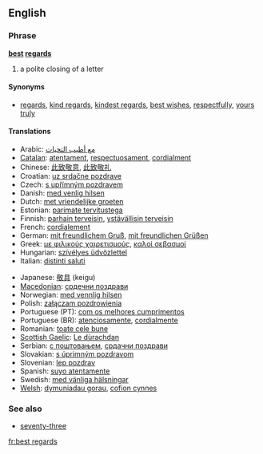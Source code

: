 ==English==

===Phrase===
'''[[best]] [[regards]]'''

# a polite closing of a letter

====Synonyms====
*[[regards]], [[kind regards]], [[kindest regards]], [[best wishes]], [[respectfully]], [[yours truly]]

====Translations====
{{top}}
*Arabic: [[مع أطيب التحيات]]
*[[Catalan]]: [[atentament]], [[respectuosament]], [[cordialment]]
*Chinese: [[此致敬意]], [[此致敬礼]]
*Croatian: [[uz srdačne pozdrave]]
*Czech: [[s upřímným pozdravem]]
*Danish: [[med venlig hilsen]]
*Dutch: [[met vriendelijke groeten]]
*Estonian: [[parimate tervitustega]]
*Finnish: [[parhain terveisin]], [[ystävällisin terveisin]]
*French: [[cordialement]]
*German: [[mit freundlichem Gruß]], [[mit freundlichen Grüßen]]
*Greek: [[με φιλικούς χαιρετισμούς]], [[καλοί σεβασμοί]]
*Hungarian: [[szívélyes üdvözlettel]]
*Italian: [[distinti saluti]]
{{mid}}
*Japanese: [[敬具]] (keigu)
*[[Macedonian]]: [[срдечни поздрави]]
*Norwegian: [[med vennlig hilsen]]
*Polish: [[załączam pozdrowienia]]
*Portuguese (PT): [[com os melhores cumprimentos]]
*Portuguese (BR): [[atenciosamente]], [[cordialmente]]
*Romanian: [[toate cele bune]]
*[[Scottish Gaelic]]: [[Le dùrachdan]]
*Serbian: [[с поштовањем]], [[срдачни поздрави]]
*Slovakian: [[s úprimným pozdravom]]
*Slovenian: [[lep pozdrav]]
*Spanish: [[suyo atentamente]]
*Swedish: [[med vänliga hälsningar]]
*[[Welsh]]: [[dymuniadau gorau]], [[cofion cynnes]]
{{bottom}}

===See also===
*[[seventy-three]]

[[fr:best regards]]